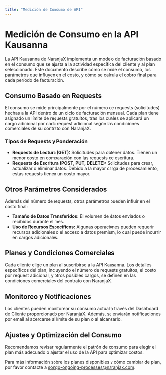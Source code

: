 ```yaml
---
title: "Medición de Consumo de API"
---
```


# Medición de Consumo en la API Kausanna

La API Kausanna de NaranjaX implementa un modelo de facturación basado en el consumo que se ajusta a la actividad específica del cliente y al plan seleccionado. Este documento describe cómo se mide el consumo, los parámetros que influyen en el costo, y cómo se calcula el cobro final para cada período de facturación.

## Consumo Basado en Requests

El consumo se mide principalmente por el número de requests (solicitudes) hechas a la API dentro de un ciclo de facturación mensual. Cada plan tiene asignado un límite de requests gratuitos, tras los cuales se aplicará un cargo adicional por cada request adicional según las condiciones comerciales de su contrato con NaranjaX.

### Tipos de Requests y Ponderación

- **Requests de Lectura (GET):** Solicitudes para obtener datos. Tienen un menor costo en comparación con las requests de escritura.
- **Requests de Escritura (POST, PUT, DELETE):** Solicitudes para crear, actualizar o eliminar datos. Debido a la mayor carga de procesamiento, estas requests tienen un costo mayor.

## Otros Parámetros Considerados

Además del número de requests, otros parámetros pueden influir en el costo final:

- **Tamaño de Datos Transferidos:** El volumen de datos enviados o recibidos durante el mes.
- **Uso de Recursos Específicos:** Algunas operaciones pueden requerir recursos adicionales o el acceso a datos premium, lo cual puede incurrir en cargos adicionales.

## Planes y Condiciones Comerciales

Cada cliente elige un plan al suscribirse a la API Kausanna. Los detalles específicos del plan, incluyendo el número de requests gratuitos, el costo por request adicional, y otros posibles cargos, se definen en las condiciones comerciales del contrato con NaranjaX.

## Monitoreo y Notificaciones

Los clientes pueden monitorear su consumo actual a través del Dashboard de Cliente proporcionado por NaranjaX. Además, se enviarán notificaciones por email al acercarse al límite de su plan o al alcanzarlo.

## Ajustes y Optimización del Consumo

Recomendamos revisar regularmente el patrón de consumo para elegir el plan más adecuado o ajustar el uso de la API para optimizar costos.

Para más información sobre los planes disponibles y cómo cambiar de plan, por favor contacte a sonqo-ongoing-processes@naranjax.com.
